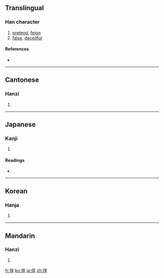 ==Translingual==

===Han character===
{{Han char|rn=9|rad=人|as=06|sn=8|four=2825<sub>1</sub>|canj=人廿手 (OTQ)}}

# [[pretend]], [[feign]]
# [[false]], [[deceitful]]

====References====
* {{Han ref|kx=0100.130|dkj=00552|dj=0212.080|hdz=10153.020|uh=4F6F|ud=20335|bh=A8CB|bd=43211}}

----

==Cantonese==

===Hanzi===
{{yue-hanzi|jyut=|y=yeui4}}

# {{defn|Cantonese|sort=人06}}

----

==Japanese==

===Kanji===
{{ja-kanji|grade=|rs=人06}}

# {{defn|Japanese|sort=人06}}

====Readings====
* {{ja-readings|on=[[よう]] (yō)|kun=[[いつわる]] (itsuwaru)}}

----

==Korean==

===Hanja===
{{ko-hanja|hangeul=양|rv=yang|mr=yang}}

# {{defn|Korean|sort=人06}}

----

==Mandarin==

===Hanzi===
{{cmn-hanzi|pin=[[yáng]] ([[yang2]])|wg=yang<sup>2</sup>}}

# {{defn|Mandarin|sort=人06}}

[[fr:佯]]
[[ko:佯]]
[[ja:佯]]
[[zh:佯]]